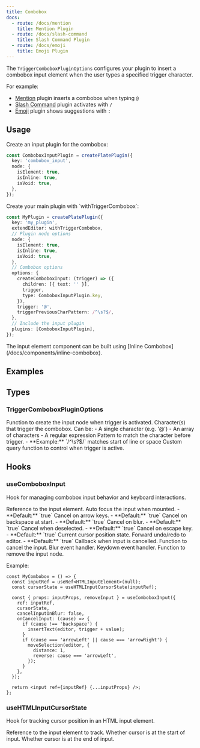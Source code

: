 ```yaml
---
title: Combobox
docs:
  - route: /docs/mention
    title: Mention Plugin
  - route: /docs/slash-command
    title: Slash Command Plugin
  - route: /docs/emoji
    title: Emoji Plugin
---
```


The `TriggerComboboxPluginOptions` configures your plugin to insert a combobox input element when the user types a specified trigger character.

For example:
- [Mention](/docs/mention) plugin inserts a combobox when typing `@`
- [Slash Command](/docs/slash-command) plugin activates with `/`
- [Emoji](/docs/emoji) plugin shows suggestions with `:`

## Usage

<Steps>

<Step>
Create an input plugin for the combobox:

```ts
const ComboboxInputPlugin = createPlatePlugin({
  key: 'combobox_input',
  node: {
    isElement: true,
    isInline: true,
    isVoid: true,
  },
});
```
</Step>

<Step>
Create your main plugin with `withTriggerCombobox`:

```ts
const MyPlugin = createPlatePlugin({
  key: 'my_plugin',
  extendEditor: withTriggerCombobox,
  // Plugin node options
  node: {
    isElement: true,
    isInline: true,
    isVoid: true,
  },
  // Combobox options
  options: {
    createComboboxInput: (trigger) => ({
      children: [{ text: '' }],
      trigger,
      type: ComboboxInputPlugin.key,
    }),
    trigger: '@',
    triggerPreviousCharPattern: /^\s?$/,
  },
  // Include the input plugin
  plugins: [ComboboxInputPlugin],
});
```

</Step>
<Step>
The input element component can be built using [Inline Combobox](/docs/components/inline-combobox).
</Step>
</Steps>

## Examples 

<ComponentPreview name="mention-demo" />
<ComponentPreview name="slash-command-demo" />
<ComponentPreview name="emoji-demo" />

## Types

### TriggerComboboxPluginOptions

<APIParameters>
  <APIItem name="createComboboxInput" type="(trigger: string) => TElement">
    Function to create the input node when trigger is activated.
  </APIItem>
  <APIItem name="trigger" type="RegExp | string[] | string">
    Character(s) that trigger the combobox. Can be:
    - A single character (e.g. '@')
    - An array of characters
    - A regular expression
  </APIItem>
  <APIItem name="triggerPreviousCharPattern" type="RegExp">
    Pattern to match the character before trigger.
    - **Example:** `/^\s?$/` matches start of line or space
  </APIItem>
  <APIItem name="triggerQuery" type="(editor: SlateEditor) => boolean" optional>
    Custom query function to control when trigger is active.
  </APIItem>
</APIParameters>

## Hooks

### useComboboxInput

Hook for managing combobox input behavior and keyboard interactions.

<APIParameters>
  <APIItem name="options" type="UseComboboxInputOptions">
    <APISubList>
      <APISubListItem parent="options" name="ref" type="RefObject<HTMLElement>">
        Reference to the input element.
      </APISubListItem>
      <APISubListItem parent="options" name="autoFocus" type="boolean" optional>
        Auto focus the input when mounted.
        - **Default:** `true`
      </APISubListItem>
      <APISubListItem parent="options" name="cancelInputOnArrowLeftRight" type="boolean" optional>
        Cancel on arrow keys.
        - **Default:** `true`
      </APISubListItem>
      <APISubListItem parent="options" name="cancelInputOnBackspace" type="boolean" optional>
        Cancel on backspace at start.
        - **Default:** `true`
      </APISubListItem>
      <APISubListItem parent="options" name="cancelInputOnBlur" type="boolean" optional>
        Cancel on blur.
        - **Default:** `true`
      </APISubListItem>
      <APISubListItem parent="options" name="cancelInputOnDeselect" type="boolean" optional>
        Cancel when deselected.
        - **Default:** `true`
      </APISubListItem>
      <APISubListItem parent="options" name="cancelInputOnEscape" type="boolean" optional>
        Cancel on escape key.
        - **Default:** `true`
      </APISubListItem>
      <APISubListItem parent="options" name="cursorState" type="ComboboxInputCursorState" optional>
        Current cursor position state.
      </APISubListItem>
      <APISubListItem parent="options" name="forwardUndoRedoToEditor" type="boolean" optional>
        Forward undo/redo to editor.
        - **Default:** `true`
      </APISubListItem>
      <APISubListItem parent="options" name="onCancelInput" type="(cause: CancelComboboxInputCause) => void" optional>
        Callback when input is cancelled.
      </APISubListItem>
    </APISubList>
  </APIItem>
</APIParameters>

<APIReturns>
  <APIItem name="cancelInput" type="(cause?: CancelComboboxInputCause, focusEditor?: boolean) => void">
    Function to cancel the input.
  </APIItem>
  <APIItem name="props" type="object">
    <APISubList>
      <APISubListItem parent="props" name="onBlur" type="EventHandler">
        Blur event handler.
      </APISubListItem>
      <APISubListItem parent="props" name="onKeyDown" type="EventHandler">
        Keydown event handler.
      </APISubListItem>
    </APISubList>
  </APIItem>
  <APIItem name="removeInput" type="(focusEditor?: boolean) => void">
    Function to remove the input node.
  </APIItem>
</APIReturns>

Example:

```tsx
const MyCombobox = () => {
  const inputRef = useRef<HTMLInputElement>(null);
  const cursorState = useHTMLInputCursorState(inputRef);

  const { props: inputProps, removeInput } = useComboboxInput({
    ref: inputRef,
    cursorState,
    cancelInputOnBlur: false,
    onCancelInput: (cause) => {
      if (cause !== 'backspace') {
        insertText(editor, trigger + value);
      }
      if (cause === 'arrowLeft' || cause === 'arrowRight') {
        moveSelection(editor, {
          distance: 1,
          reverse: cause === 'arrowLeft',
        });
      }
    },
  });

  return <input ref={inputRef} {...inputProps} />;
};
```

### useHTMLInputCursorState

Hook for tracking cursor position in an HTML input element.

<APIParameters>
  <APIItem name="ref" type="RefObject<HTMLInputElement>">
    Reference to the input element to track.
  </APIItem>
</APIParameters>

<APIReturns>
  <APIItem name="state" type="ComboboxInputCursorState">
    <APISubList>
      <APISubListItem parent="state" name="atStart" type="boolean">
        Whether cursor is at the start of input.
      </APISubListItem>
      <APISubListItem parent="state" name="atEnd" type="boolean">
        Whether cursor is at the end of input.
      </APISubListItem>
    </APISubList>
  </APIItem>
</APIReturns>